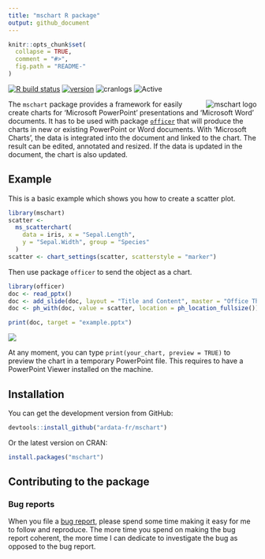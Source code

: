 ```yaml
---
title: "mschart R package"
output: github_document
---
```


<!-- README.md is generated from README.Rmd. Please edit that file -->

```r
knitr::opts_chunk$set(
  collapse = TRUE,
  comment = "#>",
  fig.path = "README-"
)
```

[![R build status](https://github.com/ardata-fr/mschart/workflows/R-CMD-check/badge.svg)](https://github.com/ardata-fr/mschart/actions)
[![version](https://www.r-pkg.org/badges/version/mschart)](https://CRAN.R-project.org/package=mschart)
![cranlogs](https://cranlogs.r-pkg.org/badges/mschart)
![Active](http://www.repostatus.org/badges/latest/active.svg)

<a href="https://github.com/ardata-fr/mschart"><img src="man/figures/logo.png" alt="mschart logo" align="right" /></a> 
The `mschart` package provides a framework for easily create charts for
'Microsoft PowerPoint' presentations and 'Microsoft Word' documents. It has to
be used with package [`officer`](https://davidgohel.github.io/officer/) that
will produce the charts in new or existing PowerPoint or Word documents. With
'Microsoft Charts', the data is integrated into the document and linked to the
chart. The result can be edited, annotated and resized. If the data is updated
in the document, the chart is also updated.

## Example

This is a basic example which shows you how to create a scatter plot.

```r
library(mschart)
scatter <-
  ms_scatterchart(
    data = iris, x = "Sepal.Length",
    y = "Sepal.Width", group = "Species"
  )
scatter <- chart_settings(scatter, scatterstyle = "marker")
```

Then use package `officer` to send the object as a chart.

```r
library(officer)
doc <- read_pptx()
doc <- add_slide(doc, layout = "Title and Content", master = "Office Theme")
doc <- ph_with(doc, value = scatter, location = ph_location_fullsize())

print(doc, target = "example.pptx")
```

![](man/figures/README-example.png)

At any moment, you can type `print(your_chart, preview = TRUE)` to preview the
chart in a temporary PowerPoint file. This requires to have a PowerPoint Viewer
installed on the machine.

## Installation

You can get the development version from GitHub:

```r
devtools::install_github("ardata-fr/mschart")
```

Or the latest version on CRAN:

```r
install.packages("mschart")
```


## Contributing to the package

### Bug reports

When you file a [bug report](https://github.com/ardata-fr/mschart/issues),
please spend some time making it easy for me to follow and reproduce. The more
time you spend on making the bug report coherent, the more time I can dedicate
to investigate the bug as opposed to the bug report.
